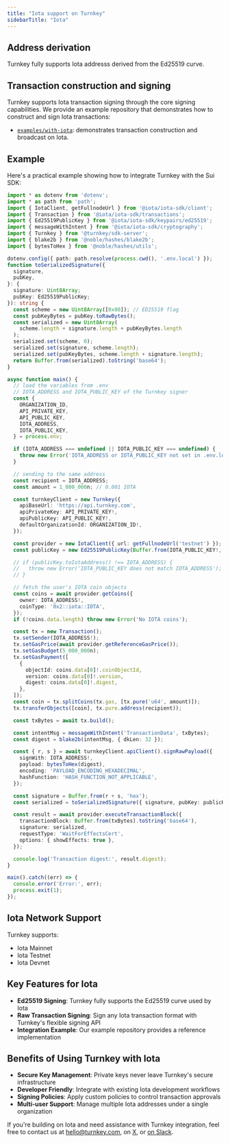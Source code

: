 ```yaml
---
title: "Iota support on Turnkey"
sidebarTitle: "Iota"
---
```


## Address derivation

Turnkey fully supports Iota addresss derived from the Ed25519 curve.

## Transaction construction and signing

Turnkey supports Iota transaction signing through the core signing capabilities. We provide an example repository that demonstrates how to construct and sign Iota transactions:

- [`examples/with-iota`](https://github.com/tkhq/sdk/tree/main/examples/with-iota): demonstrates transaction construction and broadcast on Iota.

## Example

Here's a practical example showing how to integrate Turnkey with the Sui SDK:

```typescript expandable
import * as dotenv from 'dotenv';
import * as path from 'path';
import { IotaClient, getFullnodeUrl } from '@iota/iota-sdk/client';
import { Transaction } from '@iota/iota-sdk/transactions';
import { Ed25519PublicKey } from '@iota/iota-sdk/keypairs/ed25519';
import { messageWithIntent } from '@iota/iota-sdk/cryptography';
import { Turnkey } from '@turnkey/sdk-server';
import { blake2b } from '@noble/hashes/blake2b';
import { bytesToHex } from '@noble/hashes/utils';

dotenv.config({ path: path.resolve(process.cwd(), '.env.local') });
function toSerializedSignature({
  signature,
  pubKey,
}: {
  signature: Uint8Array;
  pubKey: Ed25519PublicKey;
}): string {
  const scheme = new Uint8Array([0x00]); // ED25519 flag
  const pubKeyBytes = pubKey.toRawBytes();
  const serialized = new Uint8Array(
    scheme.length + signature.length + pubKeyBytes.length
  );
  serialized.set(scheme, 0);
  serialized.set(signature, scheme.length);
  serialized.set(pubKeyBytes, scheme.length + signature.length);
  return Buffer.from(serialized).toString('base64');
}

async function main() {
  // load the variables from .env
  // IOTA_ADDRESS and IOTA_PUBLIC_KEY of the Turnkey signer
  const {
    ORGANIZATION_ID,
    API_PRIVATE_KEY,
    API_PUBLIC_KEY,
    IOTA_ADDRESS,
    IOTA_PUBLIC_KEY,
  } = process.env;

  if (IOTA_ADDRESS === undefined || IOTA_PUBLIC_KEY === undefined) {
    throw new Error('IOTA_ADDRESS or IOTA_PUBLIC_KEY not set in .env.local');
  }

  // sending to the same address
  const recipient = IOTA_ADDRESS;
  const amount = 1_000_000n; // 0.001 IOTA

  const turnkeyClient = new Turnkey({
    apiBaseUrl: 'https://api.turnkey.com',
    apiPrivateKey: API_PRIVATE_KEY!,
    apiPublicKey: API_PUBLIC_KEY!,
    defaultOrganizationId: ORGANIZATION_ID!,
  });

  const provider = new IotaClient({ url: getFullnodeUrl('testnet') });
  const publicKey = new Ed25519PublicKey(Buffer.from(IOTA_PUBLIC_KEY!, 'hex'));

  // if (publicKey.toIotaAddress() !== IOTA_ADDRESS) {
  //   throw new Error('IOTA_PUBLIC_KEY does not match IOTA_ADDRESS');
  // }

  // fetch the user's IOTA coin objects
  const coins = await provider.getCoins({
    owner: IOTA_ADDRESS!,
    coinType: '0x2::iota::IOTA',
  });
  if (!coins.data.length) throw new Error('No IOTA coins');

  const tx = new Transaction();
  tx.setSender(IOTA_ADDRESS!);
  tx.setGasPrice(await provider.getReferenceGasPrice());
  tx.setGasBudget(5_000_000n);
  tx.setGasPayment([
    {
      objectId: coins.data[0]!.coinObjectId,
      version: coins.data[0]!.version,
      digest: coins.data[0]!.digest,
    },
  ]);
  const coin = tx.splitCoins(tx.gas, [tx.pure('u64', amount)]);
  tx.transferObjects([coin], tx.pure.address(recipient));

  const txBytes = await tx.build();

  const intentMsg = messageWithIntent('TransactionData', txBytes);
  const digest = blake2b(intentMsg, { dkLen: 32 });

  const { r, s } = await turnkeyClient.apiClient().signRawPayload({
    signWith: IOTA_ADDRESS!,
    payload: bytesToHex(digest),
    encoding: 'PAYLOAD_ENCODING_HEXADECIMAL',
    hashFunction: 'HASH_FUNCTION_NOT_APPLICABLE',
  });

  const signature = Buffer.from(r + s, 'hex');
  const serialized = toSerializedSignature({ signature, pubKey: publicKey });

  const result = await provider.executeTransactionBlock({
    transactionBlock: Buffer.from(txBytes).toString('base64'),
    signature: serialized,
    requestType: 'WaitForEffectsCert',
    options: { showEffects: true },
  });

  console.log('Transaction digest:', result.digest);
}

main().catch((err) => {
  console.error('Error:', err);
  process.exit(1);
});
```

## Iota Network Support

Turnkey supports:

- Iota Mainnet
- Iota Testnet
- Iota Devnet

## Key Features for Iota

- **Ed25519 Signing**: Turnkey fully supports the Ed25519 curve used by Iota
- **Raw Transaction Signing**: Sign any Iota transaction format with Turnkey's flexible signing API
- **Integration Example**: Our example repository provides a reference implementation

## Benefits of Using Turnkey with Iota

- **Secure Key Management**: Private keys never leave Turnkey's secure infrastructure
- **Developer Friendly**: Integrate with existing Iota development workflows
- **Signing Policies**: Apply custom policies to control transaction approvals
- **Multi-user Support**: Manage multiple Iota addresses under a single organization

If you're building on Iota and need assistance with Turnkey integration, feel free to contact us at [hello@turnkey.com](mailto:hello@turnkey.com), on [X](https://x.com/turnkeyhq/), or [on Slack](https://join.slack.com/t/clubturnkey/shared_invite/zt-31v4yhgw6-PwBzyNsWCCBTk2xft3EoHQ).